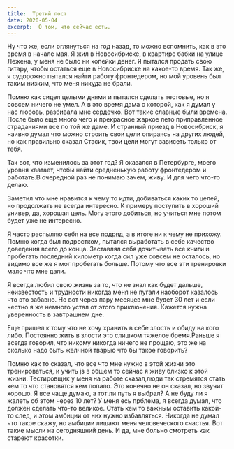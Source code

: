 ```yaml
---
title:  Третий пост
date: 2020-05-04
excerpt:  О том, что сейчас есть.
---
```



Ну что же, если оглянуться на год назад, то можно вспомнить, как в это время в начале мая. Я жил в Новосибриске, в квартире бабки на улице Лежена, у меня не было ни копейки денег. Я пытался продать свою гитару, чтобы остаться еще в Новосибриске на какое-то время. Так же, я судорожно пытался найти работу фронтедером, но мой уровень был таким низким, что меня никуда не брали.

Помню как сидел целыми днями и пытался сделать тестовые, но я совсем ничего не умел. А в это время дама с которой, как я думал у нас любовь, разбивала мне сердечко. Вот такие славные были времена. После было еще много чего и прекрасное жаркое лето приправленное страданиями все по той же даме. И странный приезд в Новосибриск, я наивно думал что можно строить свои цели опираясь на других людей, но как правильно сказал Стасик, твои цели могут зависеть только от тебя.

Так вот, что изменилось за этот год? Я оказался в Петербурге, моего уровня хватает, чтобы найти средненькую работу фронтедером и работать.В очередной раз не понимаю зачем, живу. И для чего что-то делаю.

Заметил что мне нравится к чему то идти, добиваться каких то целей, но продолжать не всегда интересно. К примеру поступить в хороший универ, да, хорошая цель. Могу этого добиться, но учиться мне потом будет уже не интересно. 

Я часто распыляю себя на все подряд, а в итоге ни к чему не прихожу. Помню когда был подростком, пытался выработать в себе качество доведения всего до конца. Заставлял себя дочитывать все книги и пробегать последний километр когда сил уже совсем не осталось, но видимо все же я мог пробегать больше. Потому что все эти тренировки мало что мне дали.


Я всегда любил свою жизнь за то, что не знал как будет дальше, неизвестость и трудности никогда меня не пугали наоборот  казалось что это забавно. Но вот через пару месяцев мне будет 30 лет и если честно я же немного устал от этого приключения. Кажется  нужна уверенность в завтрашнем дне.

Еще  пришел к тому что не хочу хранить в себе злость и обиду на кого либо. Постоянно жить в злости это слишком тяжелое бремя.Раньше я всегда говорил, что никому никогда ничего не прощаю, это же на сколько надо быть желчной тварью что бы такое говорить?

Помню как то сказал, что все что мне нужно в этой жизни это тренироваться, и учить js в общем то сейчас я живу близко к этой жизни.
Тестировщик у меня на работе сказал,люди так стремятся стать кем то что становятся кем попало. Это конечно не он сказал, но звучит хорошо.
Я все чаще думаю, а тот ли путь я выбрал? А не буду ли я жалеть об этом через 10 лет?
У меня есь прблема, я всегда думал, что должен сделать что-то великое. Стать кем то важным оставить какой-то след, и этом амбиции от них нужно избавляться. Никогда не думал что такое скажу, но амбиции лишают меня человеческого счастья.
Вот такие мысли на сегодняшний день. И да, мне больно смотреть как стареют красотки.